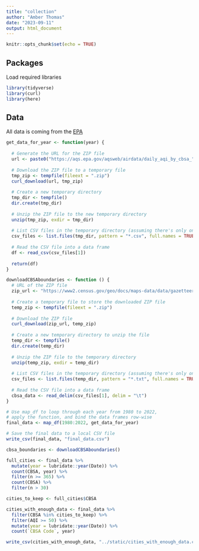 ```yaml
---
title: "collection"
author: "Amber Thomas"
date: "2023-09-11"
output: html_document
---
```


```r
knitr::opts_chunk$set(echo = TRUE)
```

## Packages

Load required libraries
```r
library(tidyverse)
library(curl)
library(here)
```

## Data
All data is coming from the [EPA](https://aqs.epa.gov/aqsweb/airdata/download_files.html#AQI) 
```r
get_data_for_year <- function(year) {
  
  # Generate the URL for the ZIP file
  url <- paste0("https://aqs.epa.gov/aqsweb/airdata/daily_aqi_by_cbsa_", year, ".zip")
  
  # Download the ZIP file to a temporary file
  tmp_zip <- tempfile(fileext = ".zip")
  curl_download(url, tmp_zip)
  
  # Create a new temporary directory
  tmp_dir <- tempfile()
  dir.create(tmp_dir)
  
  # Unzip the ZIP file to the new temporary directory
  unzip(tmp_zip, exdir = tmp_dir)
  
  # List CSV files in the temporary directory (assuming there's only one CSV file per ZIP)
  csv_files <- list.files(tmp_dir, pattern = "*.csv", full.names = TRUE)
  
  # Read the CSV file into a data frame
  df <- read_csv(csv_files[1])
  
  return(df)
}
```

```r
downloadCBSAboundaries <- function () {
  # URL of the ZIP file
  zip_url <- "https://www2.census.gov/geo/docs/maps-data/data/gazetteer/2020_Gazetteer/2020_Gaz_cbsa_national.zip"
  
  # Create a temporary file to store the downloaded ZIP file
  temp_zip <- tempfile(fileext = ".zip")
  
  # Download the ZIP file
  curl_download(zip_url, temp_zip)
  
  # Create a new temporary directory to unzip the file
  temp_dir <- tempfile()
  dir.create(temp_dir)
  
  # Unzip the ZIP file to the temporary directory
  unzip(temp_zip, exdir = temp_dir)
  
  # List CSV files in the temporary directory (assuming there's only one CSV file in the ZIP)
  csv_files <- list.files(temp_dir, pattern = "*.txt", full.names = TRUE)
  
  # Read the CSV file into a data frame
  cbsa_data <- read_delim(csv_files[1], delim = "\t")
}
```


```r
# Use map_df to loop through each year from 1980 to 2022, 
# apply the function, and bind the data frames row-wise
final_data <- map_df(1980:2022, get_data_for_year)

# Save the final data to a local CSV file
write_csv(final_data, "final_data.csv")

cbsa_boundaries <- downloadCBSAboundaries()
```


```r
full_cities <- final_data %>% 
  mutate(year = lubridate::year(Date)) %>% 
  count(CBSA, year) %>% 
  filter(n >= 365) %>% 
  count(CBSA) %>% 
  filter(n > 30)

cities_to_keep <- full_cities$CBSA
```

```r
cities_with_enough_data <- final_data %>% 
  filter(CBSA %in% cities_to_keep) %>% 
  filter(AQI >= 50) %>% 
  mutate(year = lubridate::year(Date)) %>% 
  count(`CBSA Code`, year)

write_csv(cities_with_enough_data, "../static/cities_with_enough_data.csv")
```


